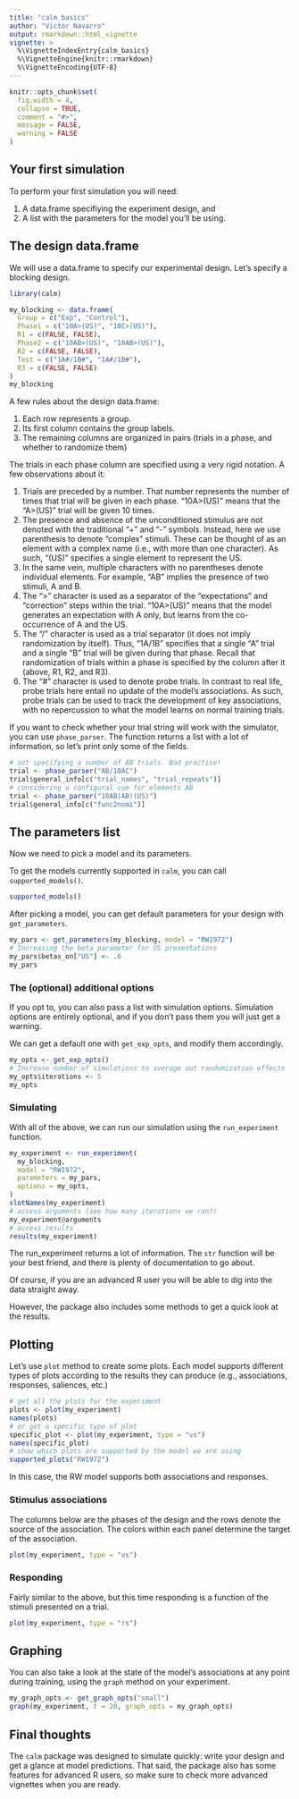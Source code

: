 ```yaml
---
title: "calm_basics"
author: "Victor Navarro"
output: rmarkdown::html_vignette
vignette: >
  %\VignetteIndexEntry{calm_basics}
  %\VignetteEngine{knitr::rmarkdown}
  %\VignetteEncoding{UTF-8}
---
```


```R
knitr::opts_chunk$set(
  fig.width = 4,
  collapse = TRUE,
  comment = "#>",
  message = FALSE,
  warning = FALSE
)
```

## Your first simulation

To perform your first simulation you will need:

1. A data.frame specifiying the experiment design, and
2. A list with the parameters for the model you'll be using.

## The design data.frame

We will use a data.frame to specify our experimental design. 
Let's specify a blocking design.

```r
library(calm)

my_blocking <- data.frame(
  Group = c("Exp", "Control"),
  Phase1 = c("10A>(US)", "10C>(US)"),
  R1 = c(FALSE, FALSE),
  Phase2 = c("10AB>(US)", "10AB>(US)"),
  R2 = c(FALSE, FALSE),
  Test = c("1A#/1B#", "1A#/1B#"),
  R3 = c(FALSE, FALSE)
)
my_blocking
```


A few rules about the design data.frame:

1. Each row represents a group.
2. Its first column contains the group labels.
3. The remaining columns are organized in pairs (trials in a phase, and whether to randomize them)

The trials in each phase column are specified using a very rigid notation. A few observations about it:

1. Trials are preceded by a number. That number represents 
the number of times that trial will be given in each phase. 
"10A>(US)" means that the "A>(US)" trial will be given 10 times.
2. The presence and absence of the unconditioned stimulus are 
not denoted with the traditional "+" and "-" symbols. Instead, 
here we use parenthesis to denote "complex" stimuli. These can 
be thought of as an element with a complex name (i.e., with 
more than one character). As such, "(US)" specifies a single 
element to represent the US.
3. In the same vein, multiple characters with no parentheses 
denote individual elements.
For example, "AB" implies the presence of two stimuli, A and B.
4. The ">" character is used as a separator 
of the "expectations" and "correction" steps within the trial. 
"10A>(US)" means that the model generates an expectation 
with A only, but learns from the co-occurrence of A and the US.
5. The "/" character is used as a trial separator 
(it does not imply randomization by itself). 
Thus, "1A/1B" specifies that a single "A" trial 
and a single "B" trial will be given during that phase. 
Recall that randomization of trials within a phase is 
specified by the column after it (above, R1, R2, and R3).
6. The "#" character is used to denote probe trials. 
In contrast to real life, probe trials here entail no 
update of the model's associations. As such, 
probe trials can be used to track the development 
of key associations, with no repercussion to what 
the model learns on normal training trials.

If you want to check whether your trial string will work with the simulator, 
you can use `phase_parser`.
The function returns a list with a lot of information, 
so let's print only some of the fields.

```r
# not specifying a number of AB trials. Bad practice!
trial <- phase_parser("AB/10AC")
trial$general_info[c("trial_names", "trial_repeats")]
# considering a configural cue for elements AB
trial <- phase_parser("10AB(AB)(US)")
trial$general_info[c("func2nomi")]
```


## The parameters list

Now we need to pick a model and its parameters.

To get the models currently supported in `calm`, you can call `supported_models()`.

```r
supported_models()
```

After picking a model, you can get default parameters for your design with `get_parameters`.
```r
my_pars <- get_parameters(my_blocking, model = "RW1972")
# Increasing the beta parameter for US presentations
my_pars$betas_on["US"] <- .6
my_pars
```


### The (optional) additional options

If you opt to, you can also pass a list with simulation options. 
Simulation options are entirely optional, and if you don't pass them you will just get a warning.

We can get a default one with `get_exp_opts`, and modify them accordingly.


```r
my_opts <- get_exp_opts()
# Increase number of simulations to average out randomization effects
my_opts$iterations <- 5
my_opts
```

### Simulating

With all of the above, we can run our simulation using the `run_experiment` function.

```r
my_experiment <- run_experiment(
  my_blocking,
  model = "RW1972",
  parameters = my_pars,
  options = my_opts,
)
slotNames(my_experiment)
# access arguments (see how many iterations we ran?)
my_experiment@arguments
# access results
results(my_experiment)
```

The run_experiment returns a lot of information.
The `str` function will be your best friend, 
and there is plenty of documentation to go about.

Of course, if you are an advanced R user you will be able to dig into the data straight away.

However, the package also includes some methods to get a quick look at the results.

## Plotting

Let's use `plot` method to create some plots.
Each model supports different types of plots according to the results they can produce
(e.g., associations, responses, saliences, etc.)

```r
# get all the plots for the experiment
plots <- plot(my_experiment)
names(plots)
# or get a specific type of plot
specific_plot <- plot(my_experiment, type = "vs")
names(specific_plot)
# show which plots are supported by the model we are using
supported_plots("RW1972")
```

In this case, the RW model supports both associations and responses.

### Stimulus associations

The columns below are the phases of the design and the rows denote 
the source of the association.
The colors within each panel determine the target of the association.

```r
plot(my_experiment, type = "vs")
```

### Responding

Fairly similar to the above, but this time responding is a function of 
the stimuli presented on a trial.

```r
plot(my_experiment, type = "rs")
```

## Graphing

You can also take a look at the state of the model's associations at any 
point during training, using the `graph` method on your experiment.

```r
my_graph_opts <- get_graph_opts("small")
graph(my_experiment, t = 20, graph_opts = my_graph_opts)
```

## Final thoughts

The `calm` package was designed to simulate quickly: 
write your design and get a glance at model predictions. 
That said, the package also has some features for advanced R users, 
so make sure to check more advanced vignettes when you are ready.


